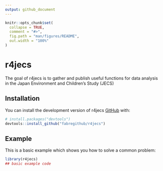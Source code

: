 ```yaml
---
output: github_document
---
```


<!-- README.md is generated from README.Rmd. Please edit that file -->

```r
knitr::opts_chunk$set(
  collapse = TRUE,
  comment = "#>",
  fig.path = "man/figures/README",
  out.width = "100%"
)
```

# r4jecs

<!-- badges: start -->
<!-- badges: end -->

The goal of r4jecs is to gather and publish useful functions for data analysis in the Japan Environment and Children's Study (JECS)

## Installation

You can install the development version of r4jecs [GitHub](https://github.com/) with:

``` r
# install.packages("devtools")
devtools::install_github("fabregithub/r4jecs")
```

## Example

This is a basic example which shows you how to solve a common problem:

```r
library(r4jecs)
## basic example code
```
